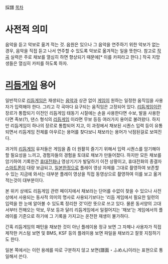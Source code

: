 採譜
[[목차]]

= 사전적 의미 =

음악을 듣고 악보로 옮겨 적는 것. 음원은 있으나 그 음악을 연주하기 위한 악보가 없는 경우, 음악을 직접 듣고 나서 연주할 수 있도록 악보로 옮겨적는 일을 뜻한다. 참고로 [[작곡]] 실력은 주로 채보를 열심히 하면 향상되기 때문에[* 이를 카피라고 한다.] 작곡 지망생들은 열심히 카피를 하도록 하자.

= [[리듬게임]] 용어 =

일반적으로 [[리듬게임]]은 재생되는 [[음악]]과 상관 없이 [[게임]]이 원하는 일정한 움직임을 사용자가 입력해야 한다. 그리고 각 곡마다 요구되는 움직임은 고정되어 있다. [[리듬게임]]이란 장르가 통합되기 이전인 리듬게임 태동기 시절에는 손을 사용한다면 수보, 발을 사용한다면 족보(?), 댄스 형식의 [[리듬게임]] 이라면 무보 등등 여러가지 용어로 불려왔다. 하지만 리듬게임이 하나의 장르로 통합되어 지고, 이 과정에서 채보된 시퀀스 입력 등이 유통되면서 리듬게임 전체를 아우르는 용어를 찾다보니 채보라는 용어가 낙점된걸로 보여진다.

과거의 [[리듬게임]] 유저들은 게임을 좀 더 원활히 즐기기 위해서 입력 시퀀스를 암기해야 할 필요성을 느끼고, 경험자들의 경험을 토대로 채보가 만들어졌다. 하지만 모든 채보를 암기하여 기록한건 [[휴대전화]]나 영상기기가 발달하기 이전 상황이고, 휴대전화의 종결자 [[스마트폰]]이 대량 보급되고, [[일본]]한정으로 플레이 영상 자체를 그대로 촬영하여 보존할 수 있는 지금에 와서는 대부분 플레이 영상을 직접 동영상으로 촬영하여 이를 보고 옮겨 적는것이 대부분이다.

본 위키 상에도 리듬게임 관련 페이지에서 채보라는 단어를 수없이 찾을 수 있으나 사전 상에서 사용되는 동사적 의미의 명사로 사용되기보다는 '리듬 게임에서 필요한 일련의 입력을 한 눈에 알아볼 수 있도록 정리한 것'이란 뜻으로 쓰고 있다. 물론 동서양의 고대서부터 전해오는 악보, 무보 등과 달리 리듬게임에서 일컬어지는 '채보'는 게임에서의 플레이를 기준으로 하기에 그 기록을 가지고는 온전한 재생이 불가하다.

간혹 리듬게임의 패턴을 채보한 것이 아닌 플레이용 정규 보면 그 자체나 사용자가 직접 제작한 커스텀 보면 및 BMS, KSF 등의 플레이용 보면 파일을 채보라고 잘못 지칭하기도 한다.

일본 쪽에서는 이런 용례를 따로 구분하지 않고 보면(譜面・ふめん)이라는 표현으로 통일해서 쓴다.
